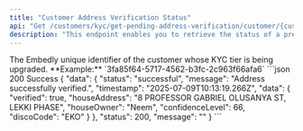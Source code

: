 ```yaml
---
title: "Customer Address Verification Status"
api: "Get /customers/kyc/get-pending-address-verification/customer/{customerId}"
description: "This endpoint enables you to retrieve the status of a previously submitted address verification for customer"
---
```


<ParamField path="customerId" type="string" required>
	The Embedly unique identifier of the customer whose KYC tier is being
	upgraded. **Example:** `3fa85f64-5717-4562-b3fc-2c963f66afa6`
</ParamField>

<ResponseExample>
```json 200 Success
{
	"data": {
		"status": "successful",
		"message": "Address successfully verified.",
		"timestamp": "2025-07-09T10:13:19.266Z",
		"data": {
			"verified": true,
			"houseAddress": "8 PROFESSOR GABRIEL OLUSANYA ST, LEKKI PHASE",
			"houseOwner": "Neem",
			"confidenceLevel": 66,
			"discoCode": "EKO"
		}
	},
	"status": 200,
	"message": ""
}
```
</ResponseExample>
